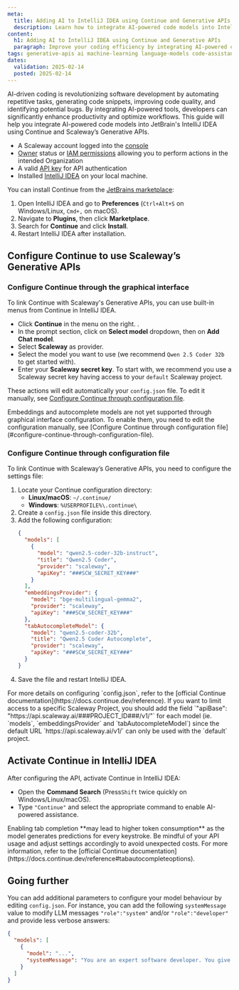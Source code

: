 ```yaml
---
meta:
  title: Adding AI to IntelliJ IDEA using Continue and Generative APIs
  description: Learn how to integrate AI-powered code models into IntelliJ IDEA with Continue and Scaleway's Generative APIs.
content:
  h1: Adding AI to IntelliJ IDEA using Continue and Generative APIs
  paragraph: Improve your coding efficiency by integrating AI-powered code models into IntelliJ IDEA. With Continue and Scaleway's Generative APIs, you can use AI to understand, generate, and optimize code.
tags: generative-apis ai machine-learning language-models code-assistance intellij-idea continue
dates:
  validation: 2025-02-14
  posted: 2025-02-14
---
```


AI-driven coding is revolutionizing software development by automating repetitive tasks, generating code snippets, improving code quality, and identifying potential bugs. 
By integrating AI-powered tools, developers can significantly enhance productivity and optimize workflows. 
This guide will help you integrate AI-powered code models into JetBrain's IntelliJ IDEA using Continue and Scaleway’s Generative APIs.

<Macro id="requirements" />

- A Scaleway account logged into the [console](https://console.scaleway.com)
- [Owner](/iam/concepts/#owner) status or [IAM permissions](/iam/concepts/#permission) allowing you to perform actions in the intended Organization
- A valid [API key](/iam/how-to/create-api-keys/) for API authentication
- Installed [IntelliJ IDEA](https://www.jetbrains.com/idea/) on your local machine.



You can install Continue from the [JetBrains marketplace](https://plugins.jetbrains.com/plugin/22707-continue):

1. Open IntelliJ IDEA and go to **Preferences** (`Ctrl+Alt+S` on Windows/Linux, `Cmd+,` on macOS).
2. Navigate to **Plugins**, then click **Marketplace**.
3. Search for **Continue** and click **Install**.
4. Restart IntelliJ IDEA after installation.

## Configure Continue to use Scaleway’s Generative APIs

### Configure Continue through the graphical interface

To link Continue with Scaleway's Generative APIs, you can use built-in menus from Continue in IntelliJ IDEA.

- Click **Continue** in the menu on the right. .
- In the prompt section, click on **Select model** dropdown, then on **Add Chat model**.
- Select **Scaleway** as provider.
- Select the model you want to use (we recommend `Qwen 2.5 Coder 32b` to get started with).
- Enter your **Scaleway secret key**.
    <Message type="tip">
     To start with, we recommend you use a Scaleway secret key having access to your `default` Scaleway project.
    </Message>

These actions will edit automatically your `config.json` file. To edit it manually, see [Configure Continue through configuration file](#configure-continue-through-configuration-file).

<Message type="note">
  Embeddings and autocomplete models are not yet supported through graphical interface configuration. To enable them, you need to edit the configuration manually, see [Configure Continue through configuration file](#configure-continue-through-configuration-file).
</Message>

### Configure Continue through configuration file

To link Continue with Scaleway’s Generative APIs, you need to configure the settings file:

1. Locate your Continue configuration directory:
   - **Linux/macOS**: `~/.continue/`
   - **Windows**: `%USERPROFILE%\.continue\`
2. Create a `config.json` file inside this directory.
3. Add the following configuration:
    ```json
    {
      "models": [
        {
          "model": "qwen2.5-coder-32b-instruct",
          "title": "Qwen2.5 Coder",
          "provider": "scaleway",
          "apiKey": "###SCW_SECRET_KEY###"
        }
      ],
      "embeddingsProvider": {
        "model": "bge-multilingual-gemma2",
        "provider": "scaleway",
        "apiKey": "###SCW_SECRET_KEY###"
      },
      "tabAutocompleteModel": {
        "model": "qwen2.5-coder-32b",
        "title": "Qwen2.5 Coder Autocomplete",
        "provider": "scaleway",
        "apiKey": "###SCW_SECRET_KEY###"
      }
    }
    ```
4. Save the file and restart IntelliJ IDEA.

<Message type="tip">
  For more details on configuring `config.json`, refer to the [official Continue documentation](https://docs.continue.dev/reference).
  If you want to limit access to a specific Scaleway Project, you should add the field `"apiBase": "https://api.scaleway.ai/###PROJECT_ID###/v1/"` for each model (ie. `models`, `embeddingsProvider` and `tabAutocompleteModel`) since the default URL `https://api.scaleway.ai/v1/` can only be used with the `default` project.
</Message>

## Activate Continue in IntelliJ IDEA

After configuring the API, activate Continue in IntelliJ IDEA:

- Open the **Command Search** (Press`Shift` twice quickly on Windows/Linux/macOS).
- Type `"Continue"` and select the appropriate command to enable AI-powered assistance.

<Message type="important">
  Enabling tab completion **may lead to higher token consumption** as the model generates predictions for every keystroke. Be mindful of your API usage and adjust settings accordingly to avoid unexpected costs. For more information, refer to the [official Continue documentation](https://docs.continue.dev/reference#tabautocompleteoptions).
</Message>

## Going further

You can add additional parameters to configure your model behaviour by editing `config.json`.
For instance, you can add the following `systemMessage` value to modify LLM messages `"role":"system"` and/or `"role":"developer"` and provide less verbose answers:
```json
{
  "models": [
    {
      "model": "...",
      "systemMessage": "You are an expert software developer. You give concise responses."
    }
  ]
}
```
